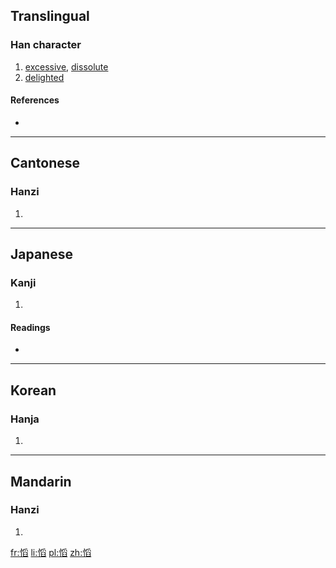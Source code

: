 ==Translingual==

===Han character===
{{Han char|rn=61|rad=心|as=10|sn=13|four=9207<sub>7</sub>|canj=心月竹X (PBHX)}}

# [[excessive]], [[dissolute]]
# [[delighted]]

====References====
* {{Han ref|kx=0397.220|dkj=11044|dj=0736.150|hdz=42338.040|uh=6146|ud=24902|bh=DD6D|bd=56685}}

----

==Cantonese==

===Hanzi===
{{yue-hanzi|jyut=|y=tou1}}

# {{defn|lang=yue|sort=心10}}

----

==Japanese==

===Kanji===
{{ja-kanji|grade=|rs=心10}}

# {{defn|lang=ja|sort=心10}}

====Readings====
* {{ja-readings|on=[[とう]] (tō)|kun=[[よろこぶ]] (yorokobu)}}

----

==Korean==

===Hanja===
{{ko-hanja|hangeul=도|eumhun=|rv=do|mr=to|y=to}}

# {{defn|lang=ko|sort=心10}}

----

==Mandarin==

===Hanzi===
{{cmn-hanzi|pin=[[qiè]] ([[qie4]]), [[tāo]] ([[tao1]])|wg=ch'ieh<sup>4</sup>, t'ao<sup>1</sup>}}

# {{defn|lang=cmn|sort=心10}}

[[fr:慆]]
[[li:慆]]
[[pl:慆]]
[[zh:慆]]